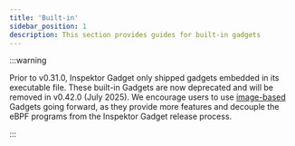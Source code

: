 ```yaml
---
title: 'Built-in'
sidebar_position: 1
description: This section provides guides for built-in gadgets
---
```



:::warning

Prior to v0.31.0, Inspektor Gadget only shipped gadgets embedded in its
executable file. These built-in Gadgets are now deprecated and will be removed
in v0.42.0 (July 2025). We encourage users to use [image-based](../)
Gadgets going forward, as they provide more features and decouple the eBPF
programs from the Inspektor Gadget release process.

:::

<DocCardList />
